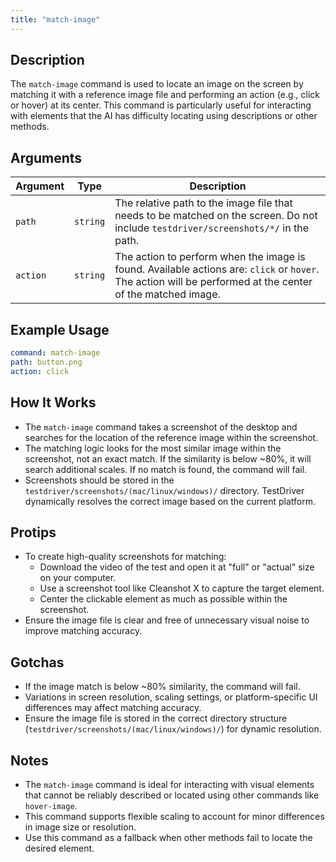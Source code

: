 ```yaml
---
title: "match-image"
---
```


## Description
The `match-image` command is used to locate an image on the screen by matching it with a reference image file and performing an action (e.g., click or hover) at its center. This command is particularly useful for interacting with elements that the AI has difficulty locating using descriptions or other methods.

## Arguments
| Argument       | Type     | Description                                                                 |
|----------------|----------|-----------------------------------------------------------------------------|
| `path`         | `string` | The relative path to the image file that needs to be matched on the screen. Do not include `testdriver/screenshots/*/` in the path. |
| `action`       | `string` | The action to perform when the image is found. Available actions are: `click` or `hover`. The action will be performed at the center of the matched image. |

## Example Usage
```yaml
command: match-image
path: button.png
action: click
```

## How It Works
- The `match-image` command takes a screenshot of the desktop and searches for the location of the reference image within the screenshot.
- The matching logic looks for the most similar image within the screenshot, not an exact match. If the similarity is below ~80%, it will search additional scales. If no match is found, the command will fail.
- Screenshots should be stored in the `testdriver/screenshots/(mac/linux/windows)/` directory. TestDriver dynamically resolves the correct image based on the current platform.

## Protips
- To create high-quality screenshots for matching:
  - Download the video of the test and open it at "full" or "actual" size on your computer.
  - Use a screenshot tool like Cleanshot X to capture the target element.
  - Center the clickable element as much as possible within the screenshot.
- Ensure the image file is clear and free of unnecessary visual noise to improve matching accuracy.

## Gotchas
- If the image match is below ~80% similarity, the command will fail.
- Variations in screen resolution, scaling settings, or platform-specific UI differences may affect matching accuracy.
- Ensure the image file is stored in the correct directory structure (`testdriver/screenshots/(mac/linux/windows)/`) for dynamic resolution.

## Notes
- The `match-image` command is ideal for interacting with visual elements that cannot be reliably described or located using other commands like `hover-image`.
- This command supports flexible scaling to account for minor differences in image size or resolution.
- Use this command as a fallback when other methods fail to locate the desired element.

